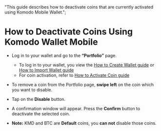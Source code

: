   "This guide describes how to deactivate coins that are currently activated using Komodo Mobile Wallet.";


# How to Deactivate Coins Using Komodo Wallet Mobile

*   Log in to your wallet and go to the **“Portfolio”** page.
    - To log in to your wallet, you view the [How to Create Wallet guide]() or [How to Import Wallet guide]()
    - For coin activation, refer to [How to Activate Coin guide]()

*   To remove a coin from the Portfolio page, **swipe left** on the coin which you want to disable.

<OptimizedImage title=" How to Deactivate Coins Using Komodo Wallet Mobile" src={howToDeactivate1} alt=" How to Deactivate Coins Using Komodo Wallet Mobile" />

*   Tap on the **Disable** button.

*   A confirmation window will appear. Press the **Confirm** button to deactivate the selected coin.

<OptimizedImage title=" How to Deactivate Coins Using Komodo Wallet Mobile" src={howToDeactivate2} alt=" How to Deactivate Coins Using Komodo Wallet Mobile" />

*   **Note:** KMD and BTC are **Default** coins, you **can not** disable those coins.
